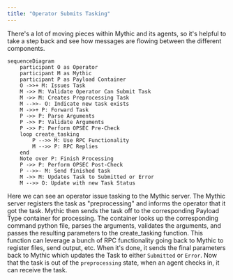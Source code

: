 ```yaml
---
title: "Operator Submits Tasking"
---
```


There's a lot of moving pieces within Mythic and its agents, so it's helpful to take a step back and see how messages are flowing between the different components.

```mermaid
sequenceDiagram
    participant O as Operator
    participant M as Mythic
    participant P as Payload Container
    O ->>+ M: Issues Task
    M ->> M: Validate Operator Can Submit Task
    M ->> M: Creates Preprocessing Task
    M -->>- O: Indicate new task exists
    M ->>+ P: Forward Task
    P ->> P: Parse Arguments
    P ->> P: Validate Arguments
    P ->> P: Perform OPSEC Pre-Check
    loop create_tasking
        P -->> M: Use RPC Functionality
        M -->> P: RPC Replies
    end
    Note over P: Finish Processing
    P ->> P: Perform OPSEC Post-Check
    P -->>- M: Send finished task
    M ->> M: Updates Task to Submitted or Error
    M -->> O: Update with new Task Status
```

Here we can see an operator issue tasking to the Mythic server. The Mythic server registers the task as "preprocessing" and informs the operator that it got the task. Mythic then sends the task off to the corresponding Payload Type container for processing. The container looks up the corresponding command python file, parses the arguments, validates the arguments, and passes the resulting parameters to the create\_tasking function. This function can leverage a bunch of RPC functionality going back to Mythic to register files, send output, etc. When it's done, it sends the final parameters back to Mythic which updates the Task to either `Submitted` or `Error`. Now that the task is out of the `preprocessing` state, when an agent checks in, it can receive the task.
